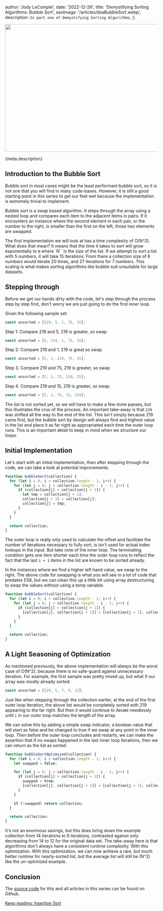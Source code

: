 

  author: 'Jody LeCompte',
  date: '2022-12-26',
  title: 'Demystifying Sorting Algorithms: Bubble Sort',
  seoImage: '/articles/dsaBubbleSort.webp',
  description: `In part one of Demystifying Sorting Algorithms`,
};


<Image
  src="/articles/dsaBubbleSort.webp"
  alt=""
  width="640"
  height="420"
  aria-hidden="true"
/>

{meta.description}

<DSAPreface />

## Introduction to the Bubble Sort

Bubble sort in most cases might be the least performant bubble sort, so it is not one that you will
find in many code-bases. However, it is still a good starting point in this series to get our feet wet
because the implementation is extremely trivial to implement.

Bubble sort is a swap based algorithm. It steps through the array using a nested loop and compares each
item to the adjacent items in pairs. If it encounters an instance where the second element in each pair,
or the number to the right, is smaller than the first on the left, those two elements are swapped.

The first implementation we will look at has a time complexity of O(N^2). What does that mean? It means
that the time it takes to sort will grow exponentially to `N` where `N`` is the size of the list.
If we attempt to sort a list with 5 numbers, it will take 15 iterations. From there a collection size of 6
numbers would iterate 20 times, and 27 iterations for 7 numbers. This scaling is what makes sorting algorithms
like bubble suit unsuitable for large datasets.

## Stepping through

Before we get our hands dirty with the code, let's step through the process step by step first, don't worry
we are just going to do the first inner loop.

Given the following sample set:

```javascript
const unsorted = [219, 5, 1, 75, 15];
```

Step 1: Compare 219 and 5, 219 is greater, so swap

```javascript
const unsorted = [5, 219, 1, 75, 15];
```

Step 2: Compare 219 and 1, 219 is great so swap

```javascript
const unsorted = [5, 1, 219, 75, 15];
```

Step 3. Compare 219 and 75, 219 is greater, so swap

```javascript
const unsorted = [5, 1, 75, 219, 15];
```

Step 4. Compare 219 and 15, 219 is greater, so swap.

```javascript
const unsorted = [5, 1, 75, 15, 219];
```

The list is not sorted yet, so we will have to make a few more passes, but this illustrates the crux of the process.
An important take-away is that `219` was shifted all the way to the end of the list. This isn't simply because
219 came first, but the bubble sort by design will always find and highest value in the list and place it as far
right as appropriated each time the outer loop runs. This is an important detail to keep in mind when we structure our
loops.

## Initial Implementation

Let's start with an initial implementation, then after stepping through the code, we can take a look at potential improvements.

```javascript
function bubbleSort(collection) {
  for (let i = 0; i < collection.length - 1; i++) {
    for (let j = 0; j < collection.length - i - 1; j++) {
      if (collection[j] > collection[j + 1]) {
        let tmp = collection[j + 1];
        collection[j + 1] = collection[j];
        collection[j] = tmp;
      }
    }
  }

  return collection;
}
```

The outer loop is really only used to calculate the offset and facilitate the number of iterations necessary
to fully sort, is isn't used for actual index lookups in the input. But take note of the inner loop. The terminating
condition gets one item shorter each time the outer loop runs to reflect the fact that the last `i + 1` items
in the list are known to be sorted already.

In the instances where we find a higher left hand value, we swap to the right. The above code for swapping is
what you will see in a lot of code that predates ES6, but we can clean this up a little bit using array
destructuring to swap the values without using a temp variable.

```javascript
function bubbleSort(collection) {
  for (let i = 0; i < collection.length - 1; i++) {
    for (let j = 0; j < collection.length - i - 1; j++) {
      if (collection[j] > collection[j + 1]) {
        [collection[j], collection[j + 1]] = [collection[j + 1], collection[j]];
      }
    }
  }

  return collection;
}
```

## A Light Seasoning of Optimization

As mentioned previously, the above implementation will always be the worst case of O(N^2), because there is no safe-guard
against unnecessary iteration. For example, the first sample was pretty mixed up, but what if our array was mostly already
sorted.

```javascript
const unsorted = [219, 5, 7, 9, 12];
```

Just like when stepping through the collection earlier, at the end of the first outer loop iteration, the above
list would be completely sorted with 219 appearing to the far right. But then it would continue to iterate needlessly
until `i` in our outer loop matches the length of the array.

We can solve this by adding a simple swap indicator, a boolean value that will start as false and be changed to true
if we swap at any point in the inner loop. Then before the outer loop concludes and restarts, we can make the assertion
that if no swaps happened in the last inner loop iterations, then we can return as the list as sorted.

```javascript
function bubbleSortOptimized(collection) {
  for (let i = 0; i < collection.length - 1; i++) {
    let swapped = false;

    for (let j = 0; j < collection.length - i - 1; j++) {
      if (collection[j] > collection[j + 1]) {
        swapped = true;
        [collection[j], collection[j + 1]] = [collection[j + 1], collection[j]];
      }
    }

    if (!swapped) return collection;
  }

  return collection;
}
```

It's not an enormous savings, but this does bring down the example collection from 14 iterations to 9 iterations,
contrasted against only decreasing from 14 to 12 for the original data set. The take-away here is that algorithms
don't always have a consistent runtime complexity. With this optimization. With this optimization, we can now achieve
a rare, but much better runtime for nearly-sorted list, but the average list will still be (N^2) like the un-optimized
example.

## Conclusion

The [source code](https://github.com/jodylecompte/lesson-sorting-algorithms) for this and all articles in this series
can be found on Github.

[Keep reading: Insertion Sort](/articles/en/demystifying-sorting-algorithms/selection-sort)
